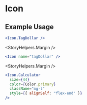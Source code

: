 
<Meta title="Components|Icons" />

# Icon

<Story name="Icon">
  <div className="flex">
    <span className="mr-1">
      <Icon.TagDollar />
    </span>
    <span>
      <Icon.Calculator />
    </span>
  </div>
</Story>

## Example Usage

```jsx
<Icon.TagDollar />
```

<StoryHelpers.Margin />

```jsx
<Icon name="tagDollar" />
```

<StoryHelpers.Margin />

```jsx
<Icon.Calculator
  size={44}
  color={Color.primary}
  className="mg-l"
  style={{ alignSelf: "flex-end" }}
/>
```

<Props of={Icon} />
